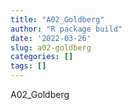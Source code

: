 ```yaml
---
title: "A02_Goldberg"
author: "R package build"
date: '2022-03-26'
slug: a02-goldberg
categories: []
tags: []
---
```


A02_Goldberg
<script src="https://gist.github.com/spencergoldberg1/c34a1185929a1fce56a03347b7ba0aa4.js"></script>

